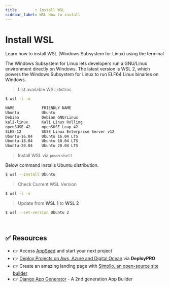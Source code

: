 ```yaml
---
title        : Install WSL
sidebar_label: WSL How to install
---
```


# Install WSL

<SubHeading>Learn how to install WSL (Windows Subsystem for Linux) using the terminal</SubHeading>

The Windows Subsystem for Linux lets developers run a GNU/Linux environment directly on Windows. 
The latest version is WSL 2, which powers the Windows Subsystem for Linux to run ELF64 Linux binaries on Windows.

> List available WSL distros

```bash
$ wsl -l -o

NAME            FRIENDLY NAME
Ubuntu          Ubuntu
Debian          Debian GNU/Linux
kali-linux      Kali Linux Rolling
openSUSE-42     openSUSE Leap 42
SLES-12         SUSE Linux Enterprise Server v12
Ubuntu-16.04    Ubuntu 16.04 LTS
Ubuntu-18.04    Ubuntu 18.04 LTS
Ubuntu-20.04    Ubuntu 20.04 LTS
```

> Install WSL via `powershell`

Below command installs Ubuntu distribution.

```bash
$ wsl --install Ubuntu
```

> Check Current WSL Version

```bash
$ wsl -l -v
```

> Update from **WSL 1** to **WSL 2**

```bash
$ wsl --set-version Ubuntu 2
```

<br />

## ✅ Resources 

- 👉 Access [AppSeed](https://appseed.us/) and start your next project
- 👉 [Deploy Projects on Aws, Azure and Digital Ocean](https://www.docs.deploypro.dev/) via **DeployPRO**
- 👉 Create an amazing landing page with [Simpllo, an open-source site builder](https://www.simpllo.com/)
- 👉 [Django App Generator](https://app-generator.dev/django/) - A 2nd generation App Builder
